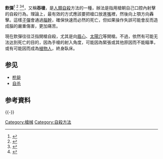 
'''飲彈'''<ref>{{Cite web |url=https://money.udn.com/money/story/5641/3267627 |title=多倫多傳槍響 9人受傷歹徒飲彈自盡 |access-date=2018-08-06 |archive-url=https://web.archive.org/web/20180806115314/https://money.udn.com/money/story/5641/3267627 |archive-date=2018-08-06 |dead-url=no }}</ref>
<ref>{{Cite web |url=http://www.chinatimes.com/newspapers/20171204000348-260106 |title=虧4千萬宮廟主委飲彈自盡 |access-date=2018-08-06 |archive-url=https://web.archive.org/web/20180806115423/http://www.chinatimes.com/newspapers/20171204000348-260106 |archive-date=2018-08-06 |dead-url=no }}</ref> <ref>{{Cite web |url=https://money.udn.com/money/story/5599/2736384 |title=美賭城槍擊案50死64歲槍手飲彈自盡 |access-date=2018-08-06 |archive-url=https://web.archive.org/web/20180806115554/https://money.udn.com/money/story/5599/2736384 |archive-date=2018-08-06 |dead-url=no }}</ref><ref>{{Cite web |url=http://news.ltn.com.tw/news/focus/paper/855744 |title=越獄無望賭命 6囚飲彈自盡 |access-date=2018-08-06 |archive-url=https://web.archive.org/web/20180806145539/http://news.ltn.com.tw/news/focus/paper/855744 |archive-date=2018-08-06 |dead-url=no }}</ref>，又稱'''吞槍'''，是[[人|人類]][[自殺|自殺]]方法的一種，辦法是指用槍朝自己口腔內射擊的​​自殺行為。理論上，最有效的方式應該要把槍口放進[[嘴|嘴]]裡，然後向上顎方向轟擊。這樣[[子彈|子彈]]會通過[[腦幹|腦幹]]，確保快速而必然的死亡，但如果操作失誤可能會反而造成腦的嚴重傷害，更加痛苦。

現在飲彈往往泛指開槍自殺，尤其是向[[眉心|眉心]]、[[太陽穴|太陽穴]]等開槍。不過，依然有可能无法达到死亡的目的，因為手槍的射入角度，可能因為緊張或其他原因而不能瞄準，或有可能因而成為[[植物人|植物人]]，終身臥床。

== 参见 ==
{{Portal box|死亡|社会}}
* [[枪毙|枪毙]]
* [[自杀|自杀]]


== 参考資料 ==
{{Reflist}}
{{-}}
{{自殺方式}}

[[Category:槍械|Category:槍械]]
[[Category:自殺方法|Category:自殺方法]]

{{心理学小作品}}